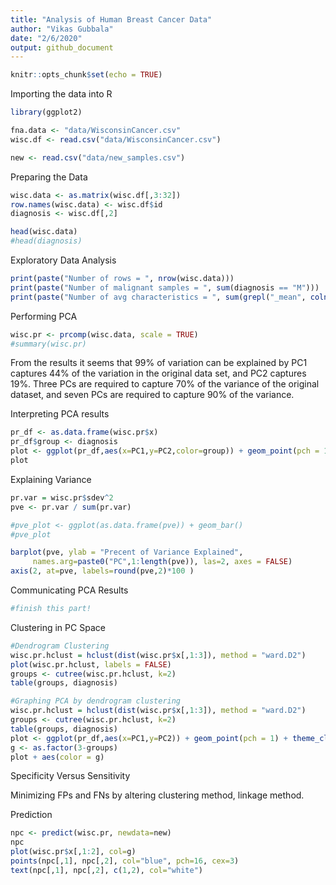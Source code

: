 ```yaml
---
title: "Analysis of Human Breast Cancer Data"
author: "Vikas Gubbala"
date: "2/6/2020"
output: github_document
---
```


```r
knitr::opts_chunk$set(echo = TRUE)
```

Importing the data into R
```r
library(ggplot2)

fna.data <- "data/WisconsinCancer.csv"
wisc.df <- read.csv("data/WisconsinCancer.csv")

new <- read.csv("data/new_samples.csv")
```

Preparing the Data
```r
wisc.data <- as.matrix(wisc.df[,3:32])
row.names(wisc.data) <- wisc.df$id
diagnosis <- wisc.df[,2]

head(wisc.data)
#head(diagnosis)
```

Exploratory Data Analysis
```r
print(paste("Number of rows = ", nrow(wisc.data)))
print(paste("Number of malignant samples = ", sum(diagnosis == "M")))
print(paste("Number of avg characteristics = ", sum(grepl("_mean", colnames(wisc.data)))))
```


Performing PCA
```r
wisc.pr <- prcomp(wisc.data, scale = TRUE)
#summary(wisc.pr)
```
From the results it seems that 99% of variation can be explained by PC1 captures 44% of the variation in the original data set, and PC2 captures 19%. Three PCs are required to capture 70% of the variance of the original dataset, and seven PCs are required to capture 90% of the variance. 


Interpreting PCA results
```r
pr_df <- as.data.frame(wisc.pr$x)
pr_df$group <- diagnosis
plot <- ggplot(pr_df,aes(x=PC1,y=PC2,color=group)) + geom_point(pch = 1) + theme_classic() + scale_colour_discrete(name = "Diagnosis", breaks = c("B", "M"), labels = c("Benign", "Malignant"))
plot
```

Explaining Variance
```r
pr.var = wisc.pr$sdev^2
pve <- pr.var / sum(pr.var)

#pve_plot <- ggplot(as.data.frame(pve)) + geom_bar()
#pve_plot

barplot(pve, ylab = "Precent of Variance Explained",
     names.arg=paste0("PC",1:length(pve)), las=2, axes = FALSE)
axis(2, at=pve, labels=round(pve,2)*100 )
```

Communicating PCA Results

```r
#finish this part!
```

Clustering in PC Space

```r
#Dendrogram Clustering
wisc.pr.hclust = hclust(dist(wisc.pr$x[,1:3]), method = "ward.D2")
plot(wisc.pr.hclust, labels = FALSE)
groups <- cutree(wisc.pr.hclust, k=2)
table(groups, diagnosis)
```

```r
#Graphing PCA by dendrogram clustering
wisc.pr.hclust = hclust(dist(wisc.pr$x[,1:3]), method = "ward.D2")
groups <- cutree(wisc.pr.hclust, k=2)
table(groups, diagnosis)
plot <- ggplot(pr_df,aes(x=PC1,y=PC2)) + geom_point(pch = 1) + theme_classic() + scale_colour_discrete(name = "Diagnosis", breaks = c("B", "M"), labels = c("Benign", "Malignant"))
g <- as.factor(3-groups)
plot + aes(color = g)
```

Specificity Versus Sensitivity

Minimizing FPs and FNs by altering clustering method, linkage method.

Prediction

```r
npc <- predict(wisc.pr, newdata=new)
npc
plot(wisc.pr$x[,1:2], col=g)
points(npc[,1], npc[,2], col="blue", pch=16, cex=3)
text(npc[,1], npc[,2], c(1,2), col="white")
```


